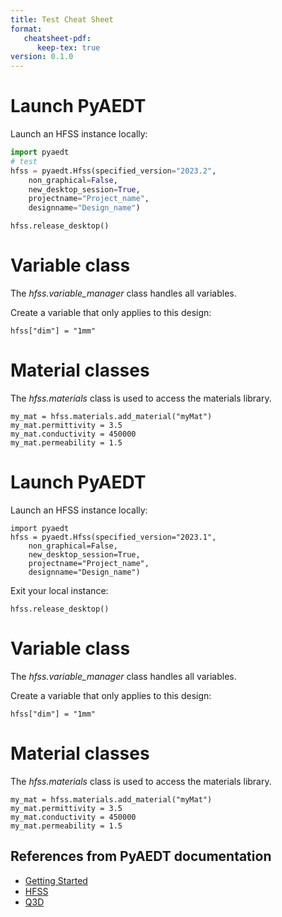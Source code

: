 ```yaml
---
title: Test Cheat Sheet
format:
   cheatsheet-pdf:
      keep-tex: true
version: 0.1.0
---
```


# Launch PyAEDT

Launch an HFSS instance locally:

~~~python
import pyaedt
# test
hfss = pyaedt.Hfss(specified_version="2023.2",
	non_graphical=False,
	new_desktop_session=True,
	projectname="Project_name",
	designname="Design_name")
~~~

```code
hfss.release_desktop()
```
# Variable class
The *hfss.variable_manager* class handles all variables.

Create a variable that only applies to this design:
```code
hfss["dim"] = "1mm"
```
# Material classes
The *hfss.materials* class is used to access the materials library.
```code
my_mat = hfss.materials.add_material("myMat")
my_mat.permittivity = 3.5
my_mat.conductivity = 450000
my_mat.permeability = 1.5
```
# Launch PyAEDT

Launch an HFSS instance locally:

```code
import pyaedt
hfss = pyaedt.Hfss(specified_version="2023.1",
	non_graphical=False,
	new_desktop_session=True,
	projectname="Project_name",
	designname="Design_name")
```

Exit your local instance:
```code
hfss.release_desktop()
```
# Variable class
The *hfss.variable_manager* class handles all variables.

Create a variable that only applies to this design:
```code
hfss["dim"] = "1mm"
```
# Material classes
The *hfss.materials* class is used to access the materials library.
```code
my_mat = hfss.materials.add_material("myMat")
my_mat.permittivity = 3.5
my_mat.conductivity = 450000
my_mat.permeability = 1.5
```

## References from PyAEDT documentation

- [Getting Started](https://aedt.docs.pyansys.com/version/stable/Getting_started/index.html)
- [HFSS](https://aedt.docs.pyansys.com/version/stable/HFSS/index.html)
- [Q3D](https://aedt.docs.pyansys.com/version/stable/Q3D/index.html)